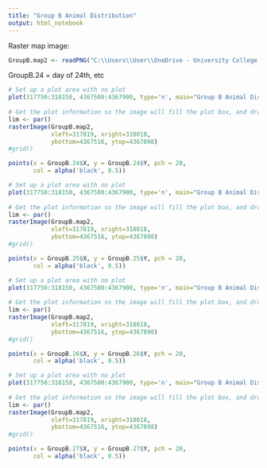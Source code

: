 ---
title: "Group B Animal Distribution"
output: html_notebook
---

Raster map image:
```{r}
GroupB.map2 <- readPNG("C:\\Users\\User\\OneDrive - University College Cork\\Documents\\MSc\\Thesis\\GroupBfarmImage.png")
```

GroupB.24 = day of 24th, etc

```{r}
# Set up a plot area with no plot
plot(317750:318150, 4367500:4367900, type='n', main="Group B Animal Distribution: 2011-10-24", xlab="x", ylab="y")
 
# Get the plot information so the image will fill the plot box, and draw it
lim <- par()
rasterImage(GroupB.map2, 
            xleft=317819, xright=318018, 
            ybottom=4367516, ytop=4367898)
#grid()

points(x = GroupB.24$X, y = GroupB.24$Y, pch = 20,
       col = alpha('black', 0.5))
```

```{r}
# Set up a plot area with no plot
plot(317750:318150, 4367500:4367900, type='n', main="Group B Animal Distribution: 2011-10-25", xlab="x", ylab="y")
 
# Get the plot information so the image will fill the plot box, and draw it
lim <- par()
rasterImage(GroupB.map2, 
            xleft=317819, xright=318018, 
            ybottom=4367516, ytop=4367898)
#grid()

points(x = GroupB.25$X, y = GroupB.25$Y, pch = 20,
       col = alpha('black', 0.5))
```

```{r}
# Set up a plot area with no plot
plot(317750:318150, 4367500:4367900, type='n', main="Group B Animal Distribution: 2011-10-26", xlab="x", ylab="y")
 
# Get the plot information so the image will fill the plot box, and draw it
lim <- par()
rasterImage(GroupB.map2, 
            xleft=317819, xright=318018, 
            ybottom=4367516, ytop=4367898)
#grid()

points(x = GroupB.26$X, y = GroupB.26$Y, pch = 20,
       col = alpha('black', 0.5))
```

```{r}
# Set up a plot area with no plot
plot(317750:318150, 4367500:4367900, type='n', main="Group B Animal Distribution: 2011-10-27", xlab="x", ylab="y")
 
# Get the plot information so the image will fill the plot box, and draw it
lim <- par()
rasterImage(GroupB.map2, 
            xleft=317819, xright=318018, 
            ybottom=4367516, ytop=4367898)
#grid()

points(x = GroupB.27$X, y = GroupB.27$Y, pch = 20,
       col = alpha('black', 0.5))
```


